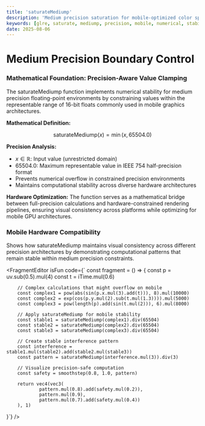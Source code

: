 ```yaml
---
title: 'saturateMediump'
description: 'Medium precision saturation for mobile-optimized color space clamping and numerical stability'
keywords: [glre, saturate, mediump, precision, mobile, numerical, stability, clamping]
date: 2025-08-06
---
```



# Medium Precision Boundary Control

### Mathematical Foundation: Precision-Aware Value Clamping

The saturateMediump function implements numerical stability for medium precision floating-point environments by constraining values within the representable range of 16-bit floats commonly used in mobile graphics architectures.

**Mathematical Definition:**

$$
\text{saturateMediump}(x) = \min(x, 65504.0)
$$

**Precision Analysis:**

- $x \in \mathbb{R}$: Input value (unrestricted domain)
- $65504.0$: Maximum representable value in IEEE 754 half-precision format
- Prevents numerical overflow in constrained precision environments
- Maintains computational stability across diverse hardware architectures

**Hardware Optimization:**
The function serves as a mathematical bridge between full-precision calculations and hardware-constrained rendering pipelines, ensuring visual consistency across platforms while optimizing for mobile GPU architectures.

### Mobile Hardware Compatibility

Shows how saturateMediump maintains visual consistency across different precision architectures by demonstrating computational patterns that remain stable within medium precision constraints.

<FragmentEditor
        isFun
        code={`
const fragment = () => {
        const p = uv.sub(0.5).mul(4)
        const t = iTime.mul(0.6)
        
        // Complex calculations that might overflow on mobile
        const complex1 = pow(abs(sin(p.x.mul(3).add(t))), 8).mul(10000)
        const complex2 = exp(cos(p.y.mul(2).sub(t.mul(1.3)))).mul(5000)
        const complex3 = pow(length(p).add(sin(t.mul(2))), 6).mul(8000)
        
        // Apply saturateMediump for mobile stability
        const stable1 = saturateMediump(complex1).div(65504)
        const stable2 = saturateMediump(complex2).div(65504)
        const stable3 = saturateMediump(complex3).div(65504)
        
        // Create stable interference pattern
        const interference = stable1.mul(stable2).add(stable2.mul(stable3))
        const pattern = saturateMediump(interference.mul(3)).div(3)
        
        // Visualize precision-safe computation
        const safety = smoothstep(0.8, 1.0, pattern)
        
        return vec4(vec3(
                pattern.mul(0.8).add(safety.mul(0.2)),
                pattern.mul(0.9),
                pattern.mul(0.7).add(safety.mul(0.4))
        ), 1)
}`}
/>
